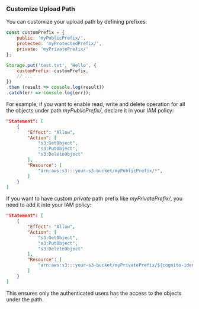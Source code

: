 ### Customize Upload Path 

You can customize your upload path by defining prefixes:

```javascript
const customPrefix = {
    public: 'myPublicPrefix/',
    protected: 'myProtectedPrefix/',
    private: 'myPrivatePrefix/'
};

Storage.put('test.txt', 'Hello', {
    customPrefix: customPrefix,
    // ...
})
.then (result => console.log(result))
.catch(err => console.log(err));
```

For example, if you want to enable read, write and delete operation for all the objects under path *myPublicPrefix/*,  declare it in your IAM policy:

```json
"Statement": [
    {
        "Effect": "Allow",
        "Action": [
            "s3:GetObject",
            "s3:PutObject",
            "s3:DeleteObject"
        ],
        "Resource": [
            "arn:aws:s3:::your-s3-bucket/myPublicPrefix/*",
        ]
    }
]
```

If you want to have custom *private* path prefix like *myPrivatePrefix/*, you need to add it into your IAM policy:
```json
"Statement": [
    {
        "Effect": "Allow",
        "Action": [
            "s3:GetObject",
            "s3:PutObject",
            "s3:DeleteObject"
        ],
        "Resource": [
            "arn:aws:s3:::your-s3-bucket/myPrivatePrefix/${cognito-identity.amazonaws.com:sub}/*"
        ]
    }
]
```
This ensures only the authenticated users has the access to the objects under the path.
